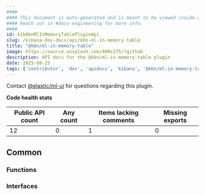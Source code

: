 ```yaml
---
####
#### This document is auto-generated and is meant to be viewed inside our experimental, new docs system.
#### Reach out in #docs-engineering for more info.
####
id: kibKbnMlInMemoryTablePluginApi
slug: /kibana-dev-docs/api/kbn-ml-in-memory-table
title: "@kbn/ml-in-memory-table"
image: https://source.unsplash.com/400x175/?github
description: API docs for the @kbn/ml-in-memory-table plugin
date: 2025-09-25
tags: ['contributor', 'dev', 'apidocs', 'kibana', '@kbn/ml-in-memory-table']
---
```




Contact [@elastic/ml-ui](https://github.com/orgs/elastic/teams/ml-ui) for questions regarding this plugin.

**Code health stats**

| Public API count  | Any count | Items lacking comments | Missing exports |
|-------------------|-----------|------------------------|-----------------|
| 12 | 0 | 1 | 0 |

## Common

### Functions
<DocDefinitionList data={kbnMlInMemoryTableObj.common.functions}/>

### Interfaces
<DocDefinitionList data={kbnMlInMemoryTableObj.common.interfaces}/>


